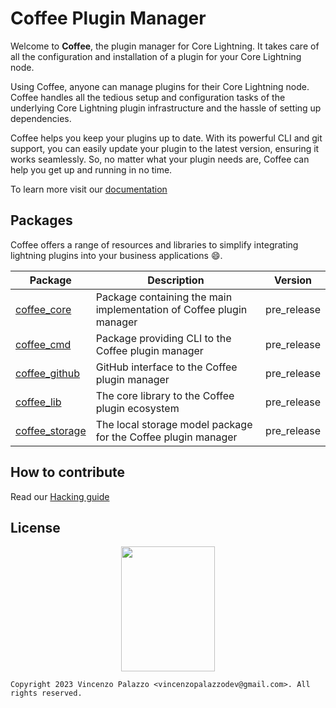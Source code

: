 # Coffee Plugin Manager

Welcome to **Coffee**, the plugin manager for Core Lightning. 
It takes care of all the configuration and installation of a plugin for your Core Lightning node. 

Using Coffee, anyone can manage plugins for their Core Lightning node. 
Coffee handles all the tedious setup and configuration tasks of the underlying 
Core Lightning plugin infrastructure and the hassle of setting up dependencies.

Coffee helps you keep your plugins up to date. With its powerful CLI and git support, 
you can easily update your plugin to the latest version, ensuring it works seamlessly. 
So, no matter what your plugin needs are, Coffee can help you get up and running in no time.

To learn more visit our [documentation](https://coffee-docs.netlify.app)

## Packages

Coffee offers a range of resources and libraries to simplify integrating lightning plugins into 
your business applications :smile:.


| Package        | Description                                                     | Version    |
|----------------|-----------------------------------------------------------------|------------|
| [coffee_core](../coffee_core/)     | Package containing the main implementation of Coffee plugin manager      | pre_release |
| [coffee_cmd](../coffee_cmd/)     | Package providing CLI to the Coffee plugin manager      | pre_release |
| [coffee_github](../coffee_github/)     | GitHub interface to the Coffee plugin manager      | pre_release |
| [coffee_lib](../coffee_lib/)     | The core library to the Coffee plugin ecosystem      | pre_release |
| [coffee_storage](../coffee_storage/)     | The local storage model package for the Coffee plugin manager     | pre_release |


## How to contribute

Read our [Hacking guide](docs-book/src/contributing-to-coffee.md)

## License

<div align="center">
  <img src="https://opensource.org/wp-content/uploads/2009/06/OSI_Keyhole.svg" width="150" height="200"/>
</div>

```
Copyright 2023 Vincenzo Palazzo <vincenzopalazzodev@gmail.com>. All rights reserved.
```